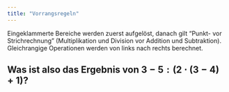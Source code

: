 ```yaml
---
title: "Vorrangsregeln"
---
```


Eingeklammerte Bereiche werden zuerst aufgelöst, danach gilt "Punkt- vor Strichrechnung" (Multiplikation und Division vor Addition und Subtraktion). Gleichrangige Operationen werden von links nach rechts berechnet. 

::: {.callout-caution collapse="true"}
## Was ist also das Ergebnis von $3 - 5 : (2 \cdot (3 - 4) + 1)$?

\begin{align*}
    & 3 - 5 : (2 \cdot (3 - 4) + 1) \\ =&~ 3 - 5 : (2 \cdot (-1) + 1) \\ =&~ 3 - 5 : (-2 + 1) \\ =&~ 3 - 5 : (-1) \\ =&~ 3 - (-5) \\ =&~ 8
\end{align*}
:::
